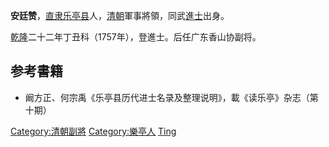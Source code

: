 '''安廷赞'''，[[直隶|直隶]][[乐亭县|乐亭县]]人，[[清朝|清朝]]軍事將領，同武[[進士|進士]]出身。

[[乾隆|乾隆]]二十二年丁丑科（1757年），登進士。后任广东香山协副将。

== 参考書籍 ==
*阚方正、何宗禹《乐亭县历代进士名录及整理说明》，載《读乐亭》杂志（第十期）
{{清朝人物小作品}}
{{乾隆二十二年丁丑科武殿試金榜}}
{{DEFAULTSORT:An安}}
[[Category:清朝副將|Category:清朝副將]]
[[Category:樂亭人|Category:樂亭人]]
[[Category:安姓|Ting]]